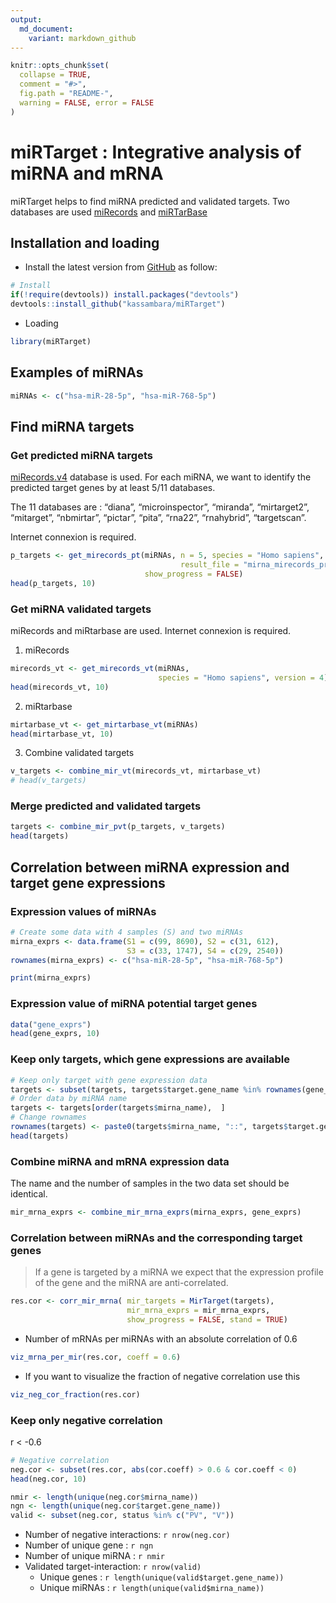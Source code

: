 ```yaml
---
output:
  md_document:
    variant: markdown_github
---
```


<!-- README.md is generated from README.Rmd. Please edit that file -->

```r
knitr::opts_chunk$set(
  collapse = TRUE,
  comment = "#>",
  fig.path = "README-",
  warning = FALSE, error = FALSE
)
```
   
   
# miRTarget : Integrative analysis of miRNA and mRNA
       
     
miRTarget helps to find miRNA predicted and validated targets.  Two databases are used [miRecords](http://c1.accurascience.com/miRecords/) and [miRTarBase](http://mirtarbase.mbc.nctu.edu.tw)
     
     
     
## Installation and loading
    

   
-  Install the latest version from [GitHub](https://github.com/kassambara/miRTarget) as follow: 
    
   
```r
# Install
if(!require(devtools)) install.packages("devtools")
devtools::install_github("kassambara/miRTarget")
```
     
     
- Loading
   
```r
library(miRTarget)
```

    
    
## Examples of miRNAs
     
```r
miRNAs <- c("hsa-miR-28-5p", "hsa-miR-768-5p")
```
    
    
## Find miRNA targets

    
     
### Get predicted miRNA targets
   
[miRecords.v4](c1.accurascience.com/miRecords/) database is used. For each miRNA, we want to identify the predicted target genes by at least 5/11 databases.
   
The 11 databases are : "diana", "microinspector",	"miranda",	"mirtarget2", "mitarget", "nbmirtar",	"pictar", "pita",	"rna22", "rnahybrid", "targetscan".  
   
    
Internet connexion is required. 
     
     
```r
p_targets <- get_mirecords_pt(miRNAs, n = 5, species = "Homo sapiens",
                                      result_file = "mirna_mirecords_predicted_targets.txt",
                              show_progress = FALSE)
head(p_targets, 10)
```
    
    
### Get miRNA validated targets
   
   
miRecords and miRtarbase are used. Internet connexion is required.
    
    
1. miRecords
    
    
```r
mirecords_vt <- get_mirecords_vt(miRNAs, 
                                 species = "Homo sapiens", version = 4)
head(mirecords_vt, 10)
```
    
    
2. miRtarbase
     
     
```r
mirtarbase_vt <- get_mirtarbase_vt(miRNAs)
head(mirtarbase_vt, 10)
```
    
    
3. Combine validated targets
    
    
```r
v_targets <- combine_mir_vt(mirecords_vt, mirtarbase_vt)
# head(v_targets) 
```
    
    
### Merge predicted and validated targets   
     
     
```r
targets <- combine_mir_pvt(p_targets, v_targets)
head(targets)
```
    
    
## Correlation between miRNA expression and target gene expressions
    
    
### Expression values of miRNAs

```r
# Create some data with 4 samples (S) and two miRNAs
mirna_exprs <- data.frame(S1 = c(99, 8690), S2 = c(31, 612),
                          S3 = c(33, 1747), S4 = c(29, 2540))
rownames(mirna_exprs) <- c("hsa-miR-28-5p", "hsa-miR-768-5p")

print(mirna_exprs)
```
    
    
### Expression value of miRNA potential target genes
     
     
```r
data("gene_exprs")
head(gene_exprs, 10)
```
     
     

### Keep only targets, which gene expressions are available
   
   
```r
# Keep only target with gene expression data
targets <- subset(targets, targets$target.gene_name %in% rownames(gene_exprs) )
# Order data by miRNA name
targets <- targets[order(targets$mirna_name),  ]
# Change rownames
rownames(targets) <- paste0(targets$mirna_name, "::", targets$target.gene_name)
head(targets)
```

    
### Combine miRNA and mRNA expression data
      
      
The name and the number of samples in the two data set should be identical.
      
```r
mir_mrna_exprs <- combine_mir_mrna_exprs(mirna_exprs, gene_exprs)
```
      
      
### Correlation between miRNAs and the corresponding target genes
      
      
> If a gene is targeted by a miRNA we expect that the expression profile of the gene and the miRNA are anti-correlated.
     
     
```r
res.cor <- corr_mir_mrna( mir_targets = MirTarget(targets),
                          mir_mrna_exprs = mir_mrna_exprs, 
                          show_progress = FALSE, stand = TRUE)
```
     
     
     
- Number of mRNAs per miRNAs with an absolute correlation of 0.6
   
   
```r
viz_mrna_per_mir(res.cor, coeff = 0.6)
```
    
    
- If you want to visualize the fraction of negative correlation use this
    
```r
viz_neg_cor_fraction(res.cor)
```
     
     

    
### Keep only negative correlation
    
    
r < -0.6
    
     
```r
# Negative correlation
neg.cor <- subset(res.cor, abs(cor.coeff) > 0.6 & cor.coeff < 0)
head(neg.cor, 10)

nmir <- length(unique(neg.cor$mirna_name))
ngn <- length(unique(neg.cor$target.gene_name))
valid <- subset(neg.cor, status %in% c("PV", "V"))
```
      
      
    
- Number of negative interactions: `r nrow(neg.cor)`
- Number of unique gene : `r ngn`
- Number of unique miRNA : `r nmir`
- Validated target-interaction: `r nrow(valid)`
    - Unique genes : `r length(unique(valid$target.gene_name))`
    - Unique miRNAs : `r length(unique(valid$mirna_name))`
   
   
     
